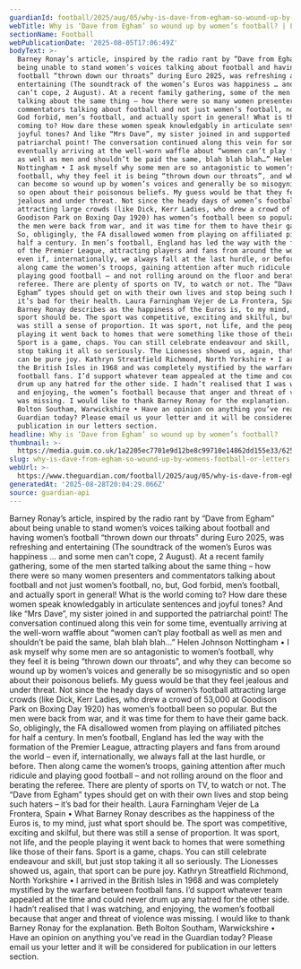 ```yaml
---
guardianId: football/2025/aug/05/why-is-dave-from-egham-so-wound-up-by-womens-football
webTitle: Why is ‘Dave from Egham’ so wound up by women’s football? | Letters
sectionName: Football
webPublicationDate: '2025-08-05T17:06:49Z'
bodyText: >-
  Barney Ronay’s article, inspired by the radio rant by “Dave from Egham” about
  being unable to stand women’s voices talking about football and having women’s
  football “thrown down our throats” during Euro 2025, was refreshing and
  entertaining (The soundtrack of the women’s Euros was happiness … and some men
  can’t cope, 2 August). At a recent family gathering, some of the men started
  talking about the same thing – how there were so many women presenters and
  commentators talking about football and not just women’s football, no, but,
  God forbid, men’s football, and actually sport in general! What is the world
  coming to? How dare these women speak knowledgably in articulate sentences and
  joyful tones? And like “Mrs Dave”, my sister joined in and supported the
  patriarchal point! The conversation continued along this vein for some time,
  eventually arriving at the well-worn waffle about “women can’t play football
  as well as men and shouldn’t be paid the same, blah blah blah…” Helen Johnson
  Nottingham • I ask myself why some men are so antagonistic to women’s
  football, why they feel it is being “thrown down our throats”, and why they
  can become so wound up by women’s voices and generally be so misogynistic and
  so open about their poisonous beliefs. My guess would be that they feel
  jealous and under threat. Not since the heady days of women’s football
  attracting large crowds (like Dick, Kerr Ladies, who drew a crowd of 53,000 at
  Goodison Park on Boxing Day 1920) has women’s football been so popular. But
  the men were back from war, and it was time for them to have their game back.
  So, obligingly, the FA disallowed women from playing on affiliated pitches for
  half a century. In men’s football, England has led the way with the formation
  of the Premier League, attracting players and fans from around the world –
  even if, internationally, we always fall at the last hurdle, or before. Then
  along came the women’s troops, gaining attention after much ridicule and
  playing good football – and not rolling around on the floor and berating the
  referee. There are plenty of sports on TV, to watch or not. The “Dave from
  Egham” types should get on with their own lives and stop being such haters –
  it’s bad for their health. Laura Farningham Vejer de La Frontera, Spain • What
  Barney Ronay describes as the happiness of the Euros is, to my mind, just what
  sport should be. The sport was competitive, exciting and skilful, but there
  was still a sense of proportion. It was sport, not life, and the people
  playing it went back to homes that were something like those of their fans.
  Sport is a game, chaps. You can still celebrate endeavour and skill, but just
  stop taking it all so seriously. The Lionesses showed us, again, that sport
  can be pure joy. Kathryn Streatfield Richmond, North Yorkshire • I arrived in
  the British Isles in 1968 and was completely mystified by the warfare between
  football fans. I’d support whatever team appealed at the time and could never
  drum up any hatred for the other side. I hadn’t realised that I was watching,
  and enjoying, the women’s football because that anger and threat of violence
  was missing. I would like to thank Barney Ronay for the explanation. Beth
  Bolton Southam, Warwickshire • Have an opinion on anything you’ve read in the
  Guardian today? Please email us your letter and it will be considered for
  publication in our letters section.
headline: Why is ‘Dave from Egham’ so wound up by women’s football?
thumbnail: >-
  https://media.guim.co.uk/1a2205ec7701e9d12be8c99710e14862dd155e33/625_0_5223_4178/500.jpg
slug: why-is-dave-from-egham-so-wound-up-by-womens-football-or-letters
webUrl: >-
  https://www.theguardian.com/football/2025/aug/05/why-is-dave-from-egham-so-wound-up-by-womens-football
generatedAt: '2025-08-28T20:04:29.066Z'
source: guardian-api
---
```

Barney Ronay’s article, inspired by the radio rant by “Dave from Egham” about being unable to stand women’s voices talking about football and having women’s football “thrown down our throats” during Euro 2025, was refreshing and entertaining (The soundtrack of the women’s Euros was happiness … and some men can’t cope, 2 August). At a recent family gathering, some of the men started talking about the same thing – how there were so many women presenters and commentators talking about football and not just women’s football, no, but, God forbid, men’s football, and actually sport in general! What is the world coming to? How dare these women speak knowledgably in articulate sentences and joyful tones? And like “Mrs Dave”, my sister joined in and supported the patriarchal point! The conversation continued along this vein for some time, eventually arriving at the well-worn waffle about “women can’t play football as well as men and shouldn’t be paid the same, blah blah blah…” Helen Johnson Nottingham • I ask myself why some men are so antagonistic to women’s football, why they feel it is being “thrown down our throats”, and why they can become so wound up by women’s voices and generally be so misogynistic and so open about their poisonous beliefs. My guess would be that they feel jealous and under threat. Not since the heady days of women’s football attracting large crowds (like Dick, Kerr Ladies, who drew a crowd of 53,000 at Goodison Park on Boxing Day 1920) has women’s football been so popular. But the men were back from war, and it was time for them to have their game back. So, obligingly, the FA disallowed women from playing on affiliated pitches for half a century. In men’s football, England has led the way with the formation of the Premier League, attracting players and fans from around the world – even if, internationally, we always fall at the last hurdle, or before. Then along came the women’s troops, gaining attention after much ridicule and playing good football – and not rolling around on the floor and berating the referee. There are plenty of sports on TV, to watch or not. The “Dave from Egham” types should get on with their own lives and stop being such haters – it’s bad for their health. Laura Farningham Vejer de La Frontera, Spain • What Barney Ronay describes as the happiness of the Euros is, to my mind, just what sport should be. The sport was competitive, exciting and skilful, but there was still a sense of proportion. It was sport, not life, and the people playing it went back to homes that were something like those of their fans. Sport is a game, chaps. You can still celebrate endeavour and skill, but just stop taking it all so seriously. The Lionesses showed us, again, that sport can be pure joy. Kathryn Streatfield Richmond, North Yorkshire • I arrived in the British Isles in 1968 and was completely mystified by the warfare between football fans. I’d support whatever team appealed at the time and could never drum up any hatred for the other side. I hadn’t realised that I was watching, and enjoying, the women’s football because that anger and threat of violence was missing. I would like to thank Barney Ronay for the explanation. Beth Bolton Southam, Warwickshire • Have an opinion on anything you’ve read in the Guardian today? Please email us your letter and it will be considered for publication in our letters section.
